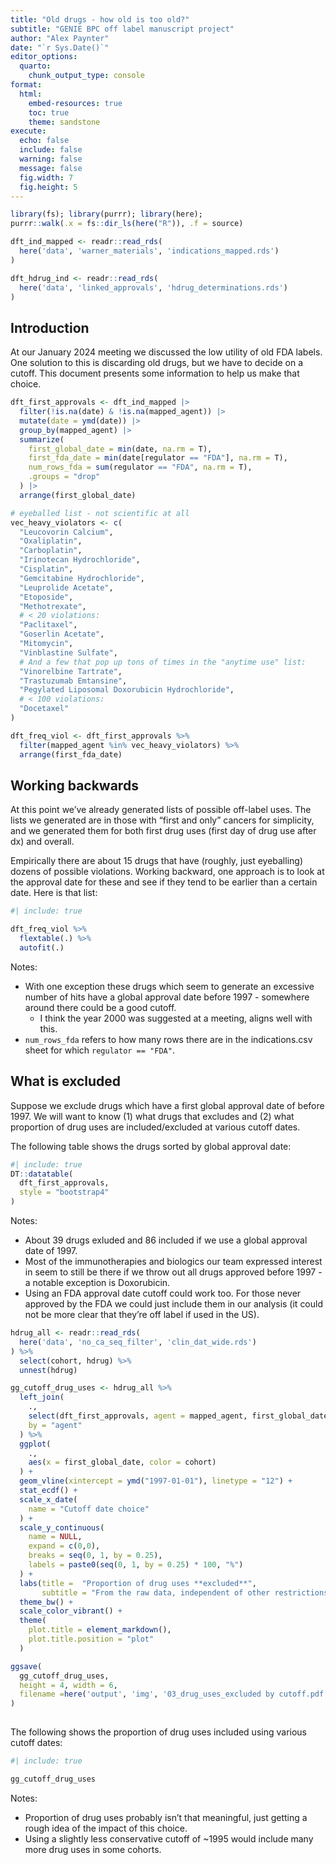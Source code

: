 ```yaml
---
title: "Old drugs - how old is too old?"
subtitle: "GENIE BPC off label manuscript project"
author: "Alex Paynter"
date: "`r Sys.Date()`"
editor_options:
  quarto:
    chunk_output_type: console
format:
  html:
    embed-resources: true
    toc: true
    theme: sandstone 
execute:
  echo: false
  include: false
  warning: false
  message: false
  fig.width: 7
  fig.height: 5
---
```


```r
library(fs); library(purrr); library(here);
purrr::walk(.x = fs::dir_ls(here("R")), .f = source)

dft_ind_mapped <- readr::read_rds(
  here('data', 'warner_materials', 'indications_mapped.rds')
)

dft_hdrug_ind <- readr::read_rds(
  here('data', 'linked_approvals', 'hdrug_determinations.rds')
)
```



## Introduction   

At our January 2024 meeting we discussed the low utility of old FDA labels.  One solution to this is discarding old drugs, but we have to decide on a cutoff.  This document presents some information to help us make that choice.


```r

dft_first_approvals <- dft_ind_mapped |> 
  filter(!is.na(date) & !is.na(mapped_agent)) |> 
  mutate(date = ymd(date)) |>
  group_by(mapped_agent) |>
  summarize(
    first_global_date = min(date, na.rm = T),
    first_fda_date = min(date[regulator == "FDA"], na.rm = T),
    num_rows_fda = sum(regulator == "FDA", na.rm = T),
    .groups = "drop"
  ) |> 
  arrange(first_global_date)

# eyeballed list - not scientific at all
vec_heavy_violators <- c(
  "Leucovorin Calcium",
  "Oxaliplatin",
  "Carboplatin",
  "Irinotecan Hydrochloride",
  "Cisplatin",
  "Gemcitabine Hydrochloride",
  "Leuprolide Acetate",
  "Etoposide",
  "Methotrexate",
  # < 20 violations:
  "Paclitaxel",
  "Goserlin Acetate",
  "Mitomycin",
  "Vinblastine Sulfate",
  # And a few that pop up tons of times in the "anytime use" list:
  "Vinorelbine Tartrate",
  "Trastuzumab Emtansine",
  "Pegylated Liposomal Doxorubicin Hydrochloride",
  # < 100 violations:
  "Docetaxel"
)

dft_freq_viol <- dft_first_approvals %>%
  filter(mapped_agent %in% vec_heavy_violators) %>%
  arrange(first_fda_date)
```


## Working backwards

At this point we've already generated lists of possible off-label uses.  The lists we generated are in those with "first and only" cancers for simplicity, and we generated them for both first drug uses (first day of drug use after dx) and overall.

Empirically there are about 15 drugs that have (roughly, just eyeballing) dozens of possible violations.  Working backward, one approach is to look at the approval date for these and see if they tend to be earlier than a certain date.  Here is that list:

```r
#| include: true

dft_freq_viol %>%
  flextable(.) %>%
  autofit(.)
```

Notes:

- With one exception these drugs which seem to generate an excessive number of hits have a global approval date before 1997 - somewhere around there could be a good cutoff.
  - I think the year 2000 was suggested at a meeting, aligns well with this.
- `num_rows_fda` refers to how many rows there are in the indications.csv sheet for which `regulator == "FDA"`.

## What is excluded

Suppose we exclude drugs which have a first global approval date of before 1997.  We will want to know (1) what drugs that excludes and (2) what proportion of drug uses are included/excluded at various cutoff dates.

The following table shows the drugs sorted by global approval date:

```r
#| include: true  
DT::datatable(
  dft_first_approvals,
  style = "bootstrap4"
)
```

Notes:

- About 39 drugs exluded and 86 included if we use a global approval date of 1997.
- Most of the immunotherapies and biologics our team expressed interest in seem to still be there if we throw out all drugs approved before 1997 - a notable exception is Doxorubicin.
- Using an FDA approval date cutoff could work too.  For those never approved by the FDA we could just include them in our analysis (it could not be more clear that they're off label if used in the US).



```r
hdrug_all <- readr::read_rds(
  here('data', 'no_ca_seq_filter', 'clin_dat_wide.rds')
) %>%
  select(cohort, hdrug) %>%
  unnest(hdrug)

gg_cutoff_drug_uses <- hdrug_all %>%
  left_join(
    .,
    select(dft_first_approvals, agent = mapped_agent, first_global_date),
    by = "agent"
  ) %>%
  ggplot(
    .,
    aes(x = first_global_date, color = cohort)
  ) + 
  geom_vline(xintercept = ymd("1997-01-01"), linetype = "12") +
  stat_ecdf() + 
  scale_x_date(
    name = "Cutoff date choice"
  ) + 
  scale_y_continuous(
    name = NULL,
    expand = c(0,0),
    breaks = seq(0, 1, by = 0.25),
    labels = paste0(seq(0, 1, by = 0.25) * 100, "%")
  ) +
  labs(title =  "Proportion of drug uses **excluded**",
       subtitle = "From the raw data, independent of other restrictions") + 
  theme_bw() + 
  scale_color_vibrant() +
  theme(
    plot.title = element_markdown(),
    plot.title.position = "plot"
  )

ggsave(
  gg_cutoff_drug_uses,
  height = 4, width = 6,
  filename =here('output', 'img', '03_drug_uses_excluded by cutoff.pdf')
)
    
```

The following shows the proportion of drug uses included using various cutoff dates:

```r
#| include: true

gg_cutoff_drug_uses
```

Notes:

- Proportion of drug uses probably isn't that meaningful, just getting a rough idea of the impact of this choice.  
- Using a slightly less conservative cutoff of ~1995 would include many more drug uses in some cohorts.


